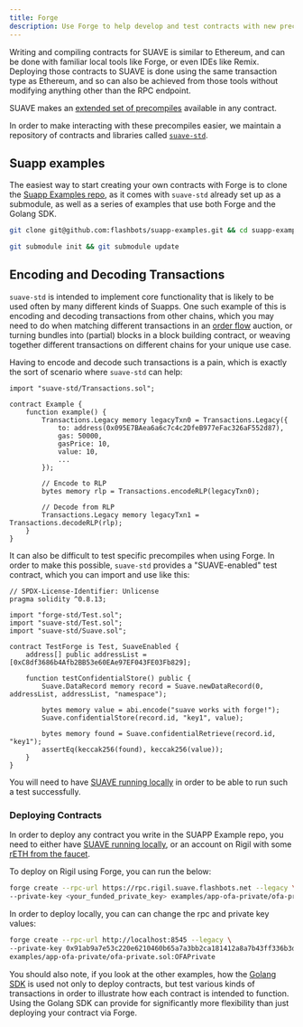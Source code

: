 ```yaml
---
title: Forge
description: Use Forge to help develop and test contracts with new precompiles on SUAVE
---
```


Writing and compiling contracts for SUAVE is similar to Ethereum, and can be done with familiar local tools like Forge, or even IDEs like Remix. Deploying those contracts to SUAVE is done using the same transaction type as Ethereum, and so can also be achieved from those tools without modifying anything other than the RPC endpoint.

SUAVE makes an [extended set of precompiles](/technical/specs/rigil/precompiles) available in any contract. 

In order to make interacting with these precompiles easier, we maintain a repository of contracts and libraries called [`suave-std`](https://github.com/flashbots/suave-std).

## Suapp examples

The easiest way to start creating your own contracts with Forge is to clone the [Suapp Examples repo](https://github.com/flashbots/suapp-examples/), as it comes with `suave-std` already set up as a submodule, as well as a series of examples that use both Forge and the Golang SDK.

```bash
git clone git@github.com:flashbots/suapp-examples.git && cd suapp-examples
```

```bash
git submodule init && git submodule update
```

## Encoding and Decoding Transactions

`suave-std` is intended to implement core functionality that is likely to be used often by many different kinds of Suapps. One such example of this is encoding and decoding transactions from other chains, which you may need to do when matching different transactions in an [order flow](https://writings.flashbots.net/illuminate-the-order-flow) auction, or turning bundles into (partial) blocks in a block building contract, or weaving together different transactions on different chains for your unique use case.

Having to encode and decode such transactions is a pain, which is exactly the sort of scenario where `suave-std` can help:

```solidity
import "suave-std/Transactions.sol";

contract Example {
    function example() {
        Transactions.Legacy memory legacyTxn0 = Transactions.Legacy({
            to: address(0x095E7BAea6a6c7c4c2DfeB977eFac326aF552d87),
            gas: 50000,
            gasPrice: 10,
            value: 10,
            ...
        });

        // Encode to RLP
        bytes memory rlp = Transactions.encodeRLP(legacyTxn0);

        // Decode from RLP
        Transactions.Legacy memory legacyTxn1 = Transactions.decodeRLP(rlp);
    }
}
```

It can also be difficult to test specific precompiles when using Forge. In order to make this possible, `suave-std` provides a "SUAVE-enabled" test contract, which you can import and use like this:

```solidity
// SPDX-License-Identifier: Unlicense
pragma solidity ^0.8.13;

import "forge-std/Test.sol";
import "suave-std/Test.sol";
import "suave-std/Suave.sol";

contract TestForge is Test, SuaveEnabled {
    address[] public addressList = [0xC8df3686b4Afb2BB53e60EAe97EF043FE03Fb829];

    function testConfidentialStore() public {
        Suave.DataRecord memory record = Suave.newDataRecord(0, addressList, addressList, "namespace");

        bytes memory value = abi.encode("suave works with forge!");
        Suave.confidentialStore(record.id, "key1", value);

        bytes memory found = Suave.confidentialRetrieve(record.id, "key1");
        assertEq(keccak256(found), keccak256(value));
    }
}
```

You will need to have [SUAVE running locally](/tutorials/run-suave) in order to be able to run such a test successfully.

### Deploying Contracts

In order to deploy any contract you write in the SUAPP Example repo, you need to either have [SUAVE running locally](/tutorials/run-suave/), or an account on Rigil with some [rETH from the faucet](https://faucet.rigil.suave.flashbots.net).

To deploy on Rigil using Forge, you can run the below:

```bash
forge create --rpc-url https://rpc.rigil.suave.flashbots.net --legacy \
--private-key <your_funded_private_key> examples/app-ofa-private/ofa-private.sol:OFAPrivate
```

In order to deploy locally, you can can change the rpc and private key values:

```bash
forge create --rpc-url http://localhost:8545 --legacy \
--private-key 0x91ab9a7e53c220e6210460b65a7a3bb2ca181412a8a7b43ff336b3df1737ce12 \
examples/app-ofa-private/ofa-private.sol:OFAPrivate
```

You should also note, if you look at the other examples, how the [Golang SDK](/tools/golang-sdk) is used not only to deploy contracts, but test various kinds of transactions in order to illustrate how each contract is intended to function. Using the Golang SDK can provide for significantly more flexibility than just deploying your contract via Forge.
